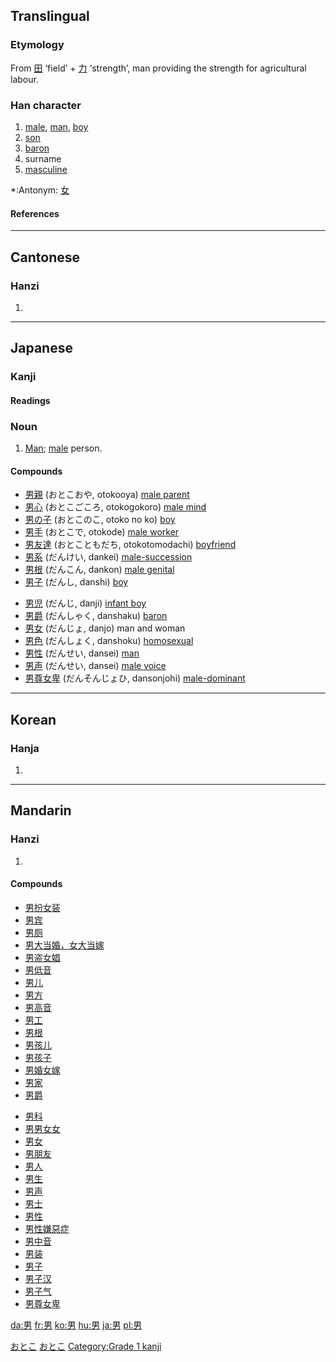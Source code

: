 ==Translingual==
===Etymology===
From [[田]] ‘field’ + [[力]] ‘strength’, man providing the strength for agricultural labour.
===Han character===
{{Han char|rn=102|rad=田|as=02|sn=7|four=6042<sub>7</sub>|canj=田大尸 (WKS)}}
# [[male]], [[man]], [[boy]]
# [[son]]
# [[baron]]
# surname
# [[masculine]]


*:Antonym: [[女]]
====References====
{{Han ref|kx=0759.020|dkj=21730|dj=1169.020|hdz=42529.050|uh=7537|ud=30007|bh=A86B|bd=43115}}
----
==Cantonese==
===Hanzi===
{{yue-hanzi|jyut=|y=naam4}}
# {{defn|Cantonese}}
----
== Japanese ==
[[Category:1000_Japanese_basic_words|おとこ]]
=== Kanji ===
{{ja-kanji|grade=|rs=田02}}
====Readings====
{{ja-readings|on=[[だん]] (dan), [[なん]] (nan)|kun=[[おとこ]] (otoko)}}

=== Noun ===
[[Category:Japanese nouns|おとこ]]
{{janoun|おとこ|otoko}}

# [[Man]]; [[male]] person.

====Compounds====
{{top}}
*[[男親]] (おとこおや, otokooya) [[male parent]]
*[[男心]] (おとこごころ, otokogokoro) [[male mind]]
*[[男の子]] (おとこのこ, otoko no ko) [[boy]]
*[[男手]] (おとこで, otokode) [[male worker]]
*[[男友達]] (おとこともだち, otokotomodachi) [[boyfriend]]
*[[男系]] (だんけい, dankei) [[male-succession]]
*[[男根]] (だんこん, dankon) [[male genital]]
*[[男子]] (だんし, danshi) [[boy]]
{{mid}}
*[[男児]] (だんじ, danji) [[infant boy]]
*[[男爵]] (だんしゃく, danshaku) [[baron]]
*[[男女]] (だんじょ, danjo) man and woman
*[[男色]] (だんしょく, danshoku) [[homosexual]]
*[[男性]] (だんせい, dansei) [[man]]
*[[男声]] (だんせい, dansei) [[male voice]]
*[[男尊女卑]] (だんそんじょひ, dansonjohi) [[male-dominant]]
{{bottom}}
----

==Korean==
===Hanja===
{{ko-hanja|hangeul=남|eumhun=사내|rv=nam|mr=nam|y=nam}}
# {{defn|Korean}}






[[Category:Grade 1 kanji]]
----
==Mandarin==
===Hanzi===
{{cmn-hanzi|pin=[[nán]] (nan2)|wg=nan<sup>2</sup>}}
# {{defn|Mandarin}}

====Compounds====
{{top}}
*[[男扮女装]]
*[[男宾]]
*[[男厕]]
*[[男大当婚，女大当嫁]]
*[[男盗女娼]]
*[[男低音]]
*[[男儿]]
*[[男方]]
*[[男高音]]
*[[男工]]
*[[男根]]
*[[男孩儿]]
*[[男孩子]]
*[[男婚女嫁]]
*[[男家]]
*[[男爵]]
{{mid}}
*[[男科]]
*[[男男女女]]
*[[男女]]
*[[男朋友]]
*[[男人]]
*[[男生]]
*[[男声]]
*[[男士]]
*[[男性]]
*[[男性嫌惡症]]
*[[男中音]]
*[[男装]]
*[[男子]]
*[[男子汉]]
*[[男子气]]
*[[男尊女卑]]
{{bottom}}

[[da:男]]
[[fr:男]]
[[ko:男]]
[[hu:男]]
[[ja:男]]
[[pl:男]]